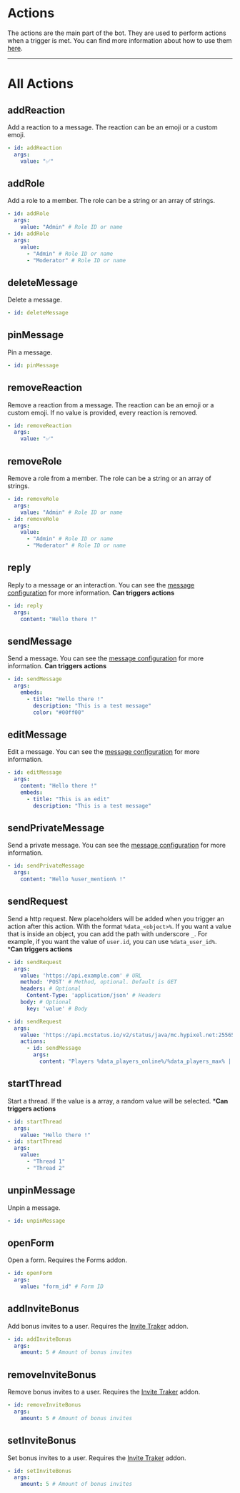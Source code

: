 # Actions
The actions are the main part of the bot. They are used to perform actions when a trigger is met. You can find more information about how to use them [here](/itsmybot/scripting/).

---
# All Actions

## addReaction
Add a reaction to a message. The reaction can be an emoji or a custom emoji.

```yaml
- id: addReaction
  args:
    value: "✅"
```

## addRole
Add a role to a member. The role can be a string or an array of strings.

```yaml
- id: addRole
  args:
    value: "Admin" # Role ID or name
- id: addRole
  args:
    value:
      - "Admin" # Role ID or name
      - "Moderator" # Role ID or name
```

## deleteMessage
Delete a message.

```yaml
- id: deleteMessage
```

## pinMessage
Pin a message.

```yaml
- id: pinMessage
```

## removeReaction
Remove a reaction from a message. The reaction can be an emoji or a custom emoji. If no value is provided, every reaction is removed.

```yaml
- id: removeReaction
  args:
    value: "✅"
```

## removeRole
Remove a role from a member. The role can be a string or an array of strings.

```yaml
- id: removeRole
  args:
    value: "Admin" # Role ID or name
- id: removeRole
  args:
    value:
      - "Admin" # Role ID or name
      - "Moderator" # Role ID or name
```

## reply
Reply to a message or an interaction. You can see the [message configuration](/itsmybot/configuration/message) for more information.
**Can triggers actions**

```yaml
- id: reply
  args:
    content: "Hello there !"
```
## sendMessage
Send a message. You can see the [message configuration](/itsmybot/configuration/message) for more information.
**Can triggers actions**

```yaml
- id: sendMessage
  args:
    embeds:
      - title: "Hello there !"
        description: "This is a test message"
        color: "#00ff00"
```

## editMessage
Edit a message. You can see the [message configuration](/itsmybot/configuration/message) for more information.

```yaml
- id: editMessage
  args:
    content: "Hello there !"
    embeds:
      - title: "This is an edit"
        description: "This is a test message"
```

## sendPrivateMessage
Send a private message. You can see the [message configuration](/itsmybot/configuration/message) for more information.

```yaml
- id: sendPrivateMessage
  args:
    content: "Hello %user_mention% !"
```

## sendRequest
Send a http request. New placeholders will be added when you trigger an action after this action. With the format `%data_<object>%`. If you want a value that is inside an object, you can add the path with underscore `_`. For example, if you want the value of `user.id`, you can use `%data_user_id%`.
***Can triggers actions**
<CodeGroup>
```yaml {{ title: 'Usage' }}
- id: sendRequest
  args:
    value: 'https://api.example.com' # URL
    method: 'POST' # Method, optional. Default is GET
    headers: # Optional
      Content-Type: 'application/json' # Headers
    body: # Optional
      key: 'value' # Body
```

```yaml {{ title: 'Example' }}
- id: sendRequest
  args:
    value: 'https://api.mcstatus.io/v2/status/java/mc.hypixel.net:25565' # URL
    actions:
      - id: sendMessage
        args:
          content: "Players %data_players_online%/%data_players_max% | Version %data_version_name_clean%"
```
</CodeGroup>

## startThread
Start a thread. If the value is a array, a random value will be selected.
***Can triggers actions**

```yaml
- id: startThread
  args:
    value: "Hello there !"
- id: startThread
  args:
    value:
      - "Thread 1"
      - "Thread 2"
```

## unpinMessage
Unpin a message.

```yaml
- id: unpinMessage
```

## openForm
Open a form. Requires the Forms addon.

```yaml
- id: openForm
  args:
    value: "form_id" # Form ID
```

## addInviteBonus
Add bonus invites to a user. Requires the [Invite Traker](/itsmybot/addons/invites/) addon.

```yaml
- id: addInviteBonus
  args:
    amount: 5 # Amount of bonus invites
```

## removeInviteBonus
Remove bonus invites to a user. Requires the [Invite Traker](/itsmybot/addons/invites/) addon.

```yaml
- id: removeInviteBonus
  args:
    amount: 5 # Amount of bonus invites
```
## setInviteBonus
Set bonus invites to a user. Requires the [Invite Traker](/itsmybot/addons/invites/) addon.

```yaml
- id: setInviteBonus
  args:
    amount: 5 # Amount of bonus invites
```